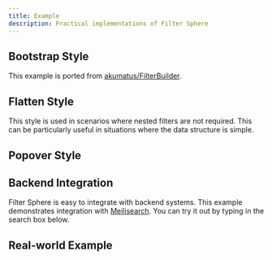 ```yaml
---
title: Example
description: Practical implementations of Filter Sphere
---
```



## Bootstrap Style

This example is ported from [akumatus/FilterBuilder](https://github.com/akumatus/FilterBuilder).


<div className="not-content">
  <AdvancedFilter client:load />
</div>
<SourceCodeCard path="~/components/examples/akumatus-filter-builder.tsx" />

## Flatten Style

This style is used in scenarios where nested filters are not required. This can be particularly useful in situations where the data structure is simple.


<div className="not-content">
  <FlattenFilter client:load />
</div>
<SourceCodeCard path="~/components/examples/flatten-filter-builder.tsx" />

## Popover Style


<div className="not-content">
  <PopoverFilter client:load />
</div>
<SourceCodeCard path="~/components/examples/popover-filter/index.tsx" />

## Backend Integration

Filter Sphere is easy to integrate with backend systems. This example demonstrates integration with [Meilisearch](https://www.meilisearch.com/). You can try it out by typing in the search box below.


<div className="not-content">
  <NeoFilter client:load />
</div>
<SourceCodeCard path="~/components/examples/neo-uglysearch/index.tsx" />

## Real-world Example


<ShowcaseSites />
